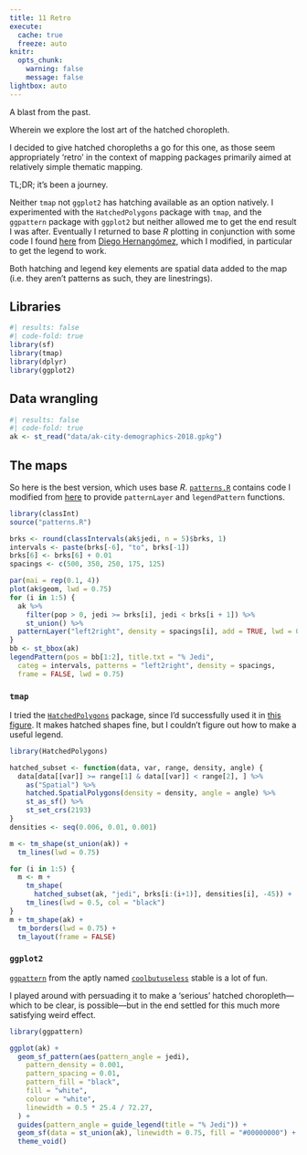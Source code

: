 ```yaml
---
title: 11 Retro
execute: 
  cache: true
  freeze: auto
knitr:
  opts_chunk: 
    warning: false
    message: false
lightbox: auto
---
```


A blast from the past.

Wherein we explore the lost art of the hatched choropleth.

I decided to give hatched choropleths a go for this one, as those seem appropriately 'retro' in the context of mapping packages primarily aimed at relatively simple thematic mapping.

TL;DR; it's been a journey. 

Neither `tmap` not `ggplot2` has hatching available as an option natively. I experimented with the `HatchedPolygons` package with `tmap`, and the `ggpattern` package with `ggplot2` but neither allowed me to get the end result I was after. Eventually I returned to base _R_ plotting in conjunction with some code I found [here](https://rpubs.com/dieghernan/559092) from [Diego Hernangómez](https://github.com/dieghernan/), which I modified, in particular to get the legend to work.

Both hatching and legend key elements are spatial data added to the map (i.e. they aren't patterns as such, they are linestrings).

## Libraries
```r
#| results: false
#| code-fold: true
library(sf)
library(tmap)
library(dplyr)
library(ggplot2)
```

## Data wrangling
```r
#| results: false
#| code-fold: true
ak <- st_read("data/ak-city-demographics-2018.gpkg")
```

## The maps
So here is the best version, which uses base _R_. [`patterns.R`](patterns.R) contains code I modified from [here](https://raw.githubusercontent.com/dieghernan/dieghernan.github.io/master/assets/functions/patternfun.R) to provide `patternLayer` and `legendPattern` functions.

```r
library(classInt)
source("patterns.R")

brks <- round(classIntervals(ak$jedi, n = 5)$brks, 1)
intervals <- paste(brks[-6], "to", brks[-1])
brks[6] <- brks[6] + 0.01
spacings <- c(500, 350, 250, 175, 125)

par(mai = rep(0.1, 4))
plot(ak$geom, lwd = 0.75)
for (i in 1:5) {
  ak %>% 
    filter(pop > 0, jedi >= brks[i], jedi < brks[i + 1]) %>%
    st_union() %>%
  patternLayer("left2right", density = spacings[i], add = TRUE, lwd = 0.75)
}
bb <- st_bbox(ak)
legendPattern(pos = bb[1:2], title.txt = "% Jedi",
  categ = intervals, patterns = "left2right", density = spacings,
  frame = FALSE, lwd = 0.75)
```

### `tmap`
I tried the [`HatchedPolygons`](https://statnmap.github.io/HatchedPolygons/) package, since I'd successfully used it in [this figure](https://dosull.github.io/computing-geographically/chapters/chap5/fig5-10-san-fran-clusters.html). It makes hatched shapes fine, but I couldn't figure out how to make a useful legend.

```r
library(HatchedPolygons)

hatched_subset <- function(data, var, range, density, angle) {
  data[data[[var]] >= range[1] & data[[var]] < range[2], ] %>%
    as("Spatial") %>%
    hatched.SpatialPolygons(density = density, angle = angle) %>%
    st_as_sf() %>%
    st_set_crs(2193)
}
densities <- seq(0.006, 0.01, 0.001)

m <- tm_shape(st_union(ak)) +
  tm_lines(lwd = 0.75)

for (i in 1:5) {
  m <- m + 
    tm_shape(
      hatched_subset(ak, "jedi", brks[i:(i+1)], densities[i], -45)) +
    tm_lines(lwd = 0.5, col = "black")
}
m + tm_shape(ak) +
  tm_borders(lwd = 0.75) +
  tm_layout(frame = FALSE)
```

### `ggplot2`
[`ggpattern`](https://coolbutuseless.github.io/package/ggpattern/) from the aptly named [`coolbutuseless`](https://coolbutuseless.github.io/) stable is a lot of fun. 

I played around with persuading it to make a 'serious' hatched choropleth&mdash;which to be clear, is possible&mdash;but in the end settled for this much more satisfying weird effect.

```r
library(ggpattern)

ggplot(ak) +
  geom_sf_pattern(aes(pattern_angle = jedi),
    pattern_density = 0.001, 
    pattern_spacing = 0.01,
    pattern_fill = "black",
    fill = "white",
    colour = "white",
    linewidth = 0.5 * 25.4 / 72.27,
  ) + 
  guides(pattern_angle = guide_legend(title = "% Jedi")) +
  geom_sf(data = st_union(ak), linewidth = 0.75, fill = "#00000000") +
  theme_void()
```
